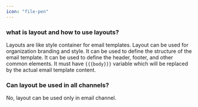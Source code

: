 ```yaml
---
icon: "file-pen"
---
```


### what is layout and how to use layouts?
Layouts are like style container for email templates. Layout can be used for organization branding and style. It can be used to define the structure of the email template. It can be used to define the header, footer, and other common elements. It must have `{{{body}}}` variable which will be replaced by the actual email template content.

### Can layout be used in all channels?

No, layout can be used only in email channel.